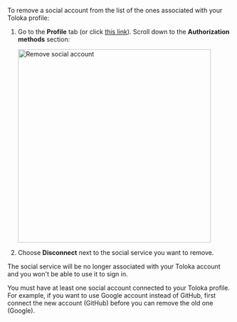 To remove a social account from the list of the ones associated with your Toloka profile:

1. Go to the **Profile** tab (or click [this link](https://platform.toloka.ai/requester/profile)). Scroll down to the **Authorization methods** section:

    <Image width="433px" withBackground imageId="4b5dcb79a69c122ece6c47dd14891385" alt="Remove social account" />

1. Choose **Disconnect** next to the social service you want to remove.

The social service will be no longer associated with your Toloka account and you won't be able to use it to sign in.

<Note mode="note" title="Note">

You must have at least one social account connected to your Toloka profile. For example, if you want to use Google account instead of GitHub, first connect the new account (GitHub) before you can remove the old one (Google).

</Note>